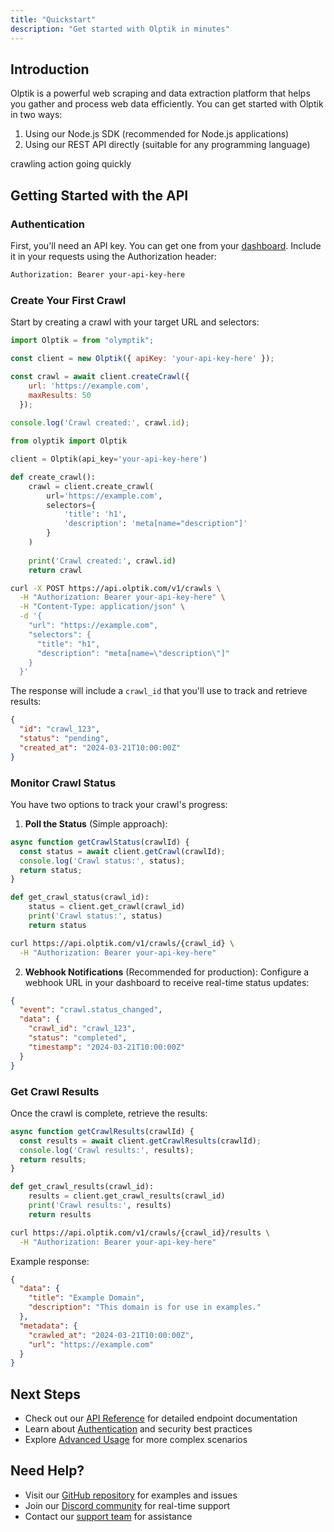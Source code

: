 ```yaml
---
title: "Quickstart"
description: "Get started with Olptik in minutes"
---
```


## Introduction

Olptik is a powerful web scraping and data extraction platform that helps you gather and process web data efficiently. You can get started with Olptik in two ways:

1. Using our Node.js SDK (recommended for Node.js applications)
2. Using our REST API directly (suitable for any programming language)

<Card title="Get started with Node SDK" icon="cube" href="/SDK's/node">
   crawling action going quickly
</Card>

## Getting Started with the API

### Authentication

First, you'll need an API key. You can get one from your [dashboard](https://dashboard.olptik.com). Include it in your requests using the Authorization header:

```bash
Authorization: Bearer your-api-key-here
```

### Create Your First Crawl

Start by creating a crawl with your target URL and selectors:

<CodeGroup>

```javascript javascript
import Olptik = from "olymptik";

const client = new Olptik({ apiKey: 'your-api-key-here' });

const crawl = await client.createCrawl({
    url: 'https://example.com',
    maxResults: 50
  });
  
console.log('Crawl created:', crawl.id);
```

```python python
from olyptik import Olptik

client = Olptik(api_key='your-api-key-here')

def create_crawl():
    crawl = client.create_crawl(
        url='https://example.com',
        selectors={
            'title': 'h1',
            'description': 'meta[name="description"]'
        }
    )
    
    print('Crawl created:', crawl.id)
    return crawl
```

```bash curl
curl -X POST https://api.olptik.com/v1/crawls \
  -H "Authorization: Bearer your-api-key-here" \
  -H "Content-Type: application/json" \
  -d '{
    "url": "https://example.com",
    "selectors": {
      "title": "h1",
      "description": "meta[name=\"description\"]"
    }
  }'
```

</CodeGroup>

The response will include a `crawl_id` that you'll use to track and retrieve results:

```json
{
  "id": "crawl_123",
  "status": "pending",
  "created_at": "2024-03-21T10:00:00Z"
}
```

### Monitor Crawl Status

You have two options to track your crawl's progress:

1. **Poll the Status** (Simple approach):

<CodeGroup>

```javascript javascript
async function getCrawlStatus(crawlId) {
  const status = await client.getCrawl(crawlId);
  console.log('Crawl status:', status);
  return status;
}
```

```python python
def get_crawl_status(crawl_id):
    status = client.get_crawl(crawl_id)
    print('Crawl status:', status)
    return status
```

```bash curl
curl https://api.olptik.com/v1/crawls/{crawl_id} \
  -H "Authorization: Bearer your-api-key-here"
```

</CodeGroup>

2. **Webhook Notifications** (Recommended for production):
Configure a webhook URL in your dashboard to receive real-time status updates:

```json
{
  "event": "crawl.status_changed",
  "data": {
    "crawl_id": "crawl_123",
    "status": "completed",
    "timestamp": "2024-03-21T10:00:00Z"
  }
}
```

### Get Crawl Results

Once the crawl is complete, retrieve the results:

<CodeGroup>

```javascript javascript
async function getCrawlResults(crawlId) {
  const results = await client.getCrawlResults(crawlId);
  console.log('Crawl results:', results);
  return results;
}
```

```python python
def get_crawl_results(crawl_id):
    results = client.get_crawl_results(crawl_id)
    print('Crawl results:', results)
    return results
```

```bash curl
curl https://api.olptik.com/v1/crawls/{crawl_id}/results \
  -H "Authorization: Bearer your-api-key-here"
```

</CodeGroup>

Example response:
```json
{
  "data": {
    "title": "Example Domain",
    "description": "This domain is for use in examples."
  },
  "metadata": {
    "crawled_at": "2024-03-21T10:00:00Z",
    "url": "https://example.com"
  }
}
```

## Next Steps

- Check out our [API Reference](/api-reference) for detailed endpoint documentation
- Learn about [Authentication](/essentials/authentication) and security best practices
- Explore [Advanced Usage](/essentials/advanced-usage) for more complex scenarios

## Need Help?

- Visit our [GitHub repository](https://github.com/olptik) for examples and issues
- Join our [Discord community](https://discord.gg/olptik) for real-time support
- Contact our [support team](mailto:support@olptik.com) for assistance
